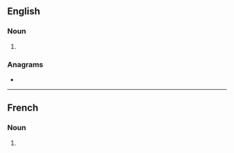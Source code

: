 {{also|latins|Latin@s}}
==English==

===Noun===
{{head|en|noun form}}

# {{plural of|en|Latin}}

===Anagrams===
* {{anagrams|en|a=ailnst|Stalin|instal|talins}}

----

==French==

===Noun===
{{head|fr|noun plural form|g=m}}

# {{plural of|fr|Latin}}